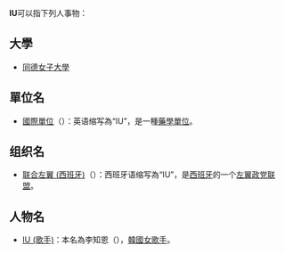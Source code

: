 {{不是|ICU}}
'''IU'''可以指下列人事物：
==大學==
* [[同德女子大學|同德女子大學]]

==單位名==
* [[國際單位|國際單位]]（{{lang|en|International unit}}）：英语缩写為“IU”，是一種[[藥學|藥學]][[計量單位|單位]]。

==组织名==
* [[联合左翼_(西班牙)|联合左翼 (西班牙)]]（{{lang|es|Izquierda Unida}}）：西班牙语缩写為“IU”，是[[西班牙|西班牙]]的一个[[左翼|左翼]][[政党联盟|政党联盟]]。

==人物名==
* [[IU_(歌手)|IU (歌手)]]：本名為李知恩（{{lang|ko|이지은}}），[[韓國|韓國]][[女歌手|女歌手]]。
{{disambig|cat=二字拉丁字母缩写消歧义}}